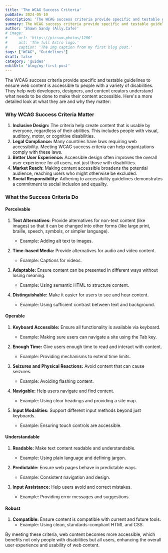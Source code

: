 ```yaml
---
title: 'The WCAG Success Criteria'
pubDate: 2024-05-10
description: 'The WCAG success criteria provide specific and testable guidelines to ensure web content is accessible'
summary: The WCAG success criteria provide specific and testable guidelines to ensure web content is accessible to people with a variety of disabilities. They help web developers, designers, and content creators understand what needs to be done to make their content accessible. Here's a more detailed look at what they are and why they matter.
author: 'Shawn Sandy (Ally.Cafe)'
# image:
#     url: 'https://picsum.photos/1200'
#     alt: 'The full Astro logo.'
#     caption: 'The img caption from my first blog post.'
tags: ["WCAG", "Guidelines"]
draft: false
category: 'guides'
editUrl: 'blog/my-first-post'
---
```



The WCAG success criteria provide specific and testable guidelines to ensure web content is accessible to people with a variety of disabilities. They help web developers, designers, and content creators understand what needs to be done to make their content accessible. Here's a more detailed look at what they are and why they matter:

### Why WCAG Success Criteria Matter

1. **Inclusive Design:** The criteria help create content that is usable by everyone, regardless of their abilities. This includes people with visual, auditory, motor, or cognitive disabilities.
2. **Legal Compliance:** Many countries have laws requiring web accessibility. Meeting WCAG success criteria can help organizations comply with these laws.
3. **Better User Experience:** Accessible design often improves the overall user experience for all users, not just those with disabilities.
4. **Market Reach:** Making content accessible broadens the potential audience, reaching users who might otherwise be excluded.
5. **Social Responsibility:** Adhering to accessibility guidelines demonstrates a commitment to social inclusion and equality.

### What the Success Criteria Do

#### Perceivable

1. **Text Alternatives:** Provide alternatives for non-text content (like images) so that it can be changed into other forms (like large print, braille, speech, symbols, or simpler language).
   - Example: Adding alt text to images.
   
2. **Time-based Media:** Provide alternatives for audio and video content.
   - Example: Captions for videos.
   
3. **Adaptable:** Ensure content can be presented in different ways without losing meaning.
   - Example: Using semantic HTML to structure content.

4. **Distinguishable:** Make it easier for users to see and hear content.
   - Example: Using sufficient contrast between text and background.

#### Operable

1. **Keyboard Accessible:** Ensure all functionality is available via keyboard.
   - Example: Making sure users can navigate a site using the Tab key.

2. **Enough Time:** Give users enough time to read and interact with content.
   - Example: Providing mechanisms to extend time limits.

3. **Seizures and Physical Reactions:** Avoid content that can cause seizures.
   - Example: Avoiding flashing content.

4. **Navigable:** Help users navigate and find content.
   - Example: Using clear headings and providing a site map.

5. **Input Modalities:** Support different input methods beyond just keyboards.
   - Example: Ensuring touch controls are accessible.

#### Understandable

1. **Readable:** Make text content readable and understandable.
   - Example: Using plain language and defining jargon.
   
2. **Predictable:** Ensure web pages behave in predictable ways.
   - Example: Consistent navigation and design.

3. **Input Assistance:** Help users avoid and correct mistakes.
   - Example: Providing error messages and suggestions.

#### Robust

1. **Compatible:** Ensure content is compatible with current and future tools.
   - Example: Using clean, standards-compliant HTML and CSS.

By meeting these criteria, web content becomes more accessible, which benefits not only people with disabilities but all users, enhancing the overall user experience and usability of web content.